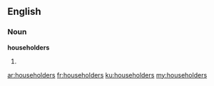 ==English==

===Noun===
'''householders'''

# {{plural of|[[householder]]}}

[[ar:householders]]
[[fr:householders]]
[[ku:householders]]
[[my:householders]]